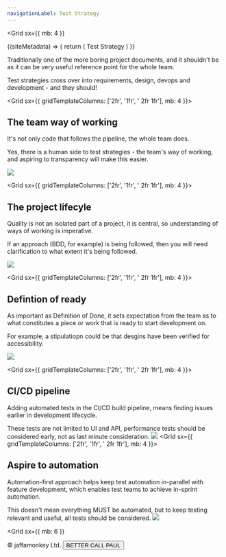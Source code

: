 ```yaml
---
navigationLabel: Test Strategy
---
```


<Grid
  sx={{
    mb: 4
  }}
>
<SiteMetaData>
  {(siteMetadata) => {
    return (
      <Fragment>
        <Heading variant="styles.h1">Test Strategy</Heading>
      </Fragment>
    )
  }}
</SiteMetaData>

Traditionally one of the more boring project documents, and it shouldn't be as it can be very useful reference point for the whole team.

<Message variant='secondary' mb={4}>Test strategies cross over into requirements, design, devops and development - and they should!</Message>
</Grid>

<Grid  sx={{ gridTemplateColumns: ['2fr', '1fr', '  2fr 1fr'], mb: 4 }}>   
<Box>

## The team way of working

It's not only code that follows the pipeline, the whole team does.

Yes, there is a human side to test strategies - the team's way of working, and aspiring to transparency will make this easier.

</Box>
<Box>
<Image src="https://raw.githubusercontent.com/jaffamonkey/gatsby-theme-terminal/main/static/images/gitflow.png" />
</Box>
</Grid>

<Grid  sx={{ gridTemplateColumns: ['2fr', '1fr', '  2fr 1fr'], mb: 4 }}>  
<Box>

## The project lifecyle

Quality is not an isolated part of a project, it is central, so understanding of ways of working is imperative.

If an approach (BDD, for example) is being followed, then you will need clarification to what extent it's being followed.

</Box>
<Box>
<Image src="https://raw.githubusercontent.com/jaffamonkey/gatsby-theme-terminal/main/static/images/bdd.png" />
</Box>
</Grid>

<Grid  sx={{ gridTemplateColumns: ['2fr', '1fr', '  2fr 1fr'], mb: 4 }}>  
<Box>

## Defintion of ready

As important as Definition of Done, it sets expectation from the team as to what constitutes a piece or work that is ready to start development on.

For example, a stipulatiopn could be that desgins have been verified for accessibility.

</Box>
<Box>
<Image src="https://raw.githubusercontent.com/jaffamonkey/gatsby-theme-terminal/main/static/images/arrows.png" />
</Box>
</Grid>

<Grid  sx={{ gridTemplateColumns: ['2fr', '1fr', '  2fr 1fr'], mb: 4 }}>  
<Box>

## CI/CD pipeline

Adding automated tests in the CI/CD build pipeline, means finding issues earlier in development lifecycle.

These tests are not limited to UI and API, performance tests should be considered early, not as last minute consideration.
</Box>
<Box>
<Image src="https://raw.githubusercontent.com/jaffamonkey/gatsby-theme-terminal/main/static/images/cicd.png" />
</Box>
</Grid> 
<Grid  sx={{ gridTemplateColumns: ['2fr', '1fr', '  2fr 1fr'], mb: 4 }}>  
<Box>

## Aspire to automation

Automation-first approach helps keep test automation in-parallel with feature development, which enables test teams to achieve in-sprint automation.

This doesn't mean everything MUST be automated, but to keep testing relevant and useful, all tests should be considered.
</Box>
<Box>
<Image src="https://raw.githubusercontent.com/jaffamonkey/gatsby-theme-terminal/main/static/images/bash.png" />
</Box>
</Grid>

<Grid
  sx={{
    mb: 6
  }}
>
<Box p={4}>
&copy; jaffamonkey Ltd.
<Button variant='success'>BETTER CALL PAUL</Button>
</Box>
</Grid>